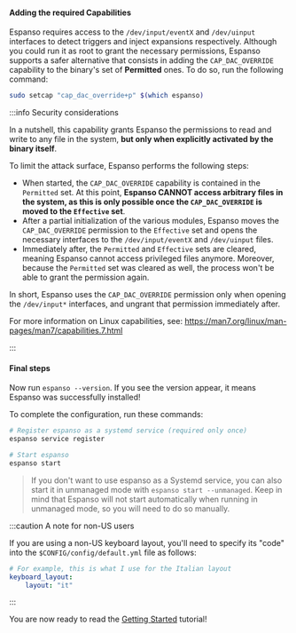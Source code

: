 #### Adding the required Capabilities

Espanso requires access to the `/dev/input/eventX` and `/dev/uinput` interfaces
to detect triggers and inject expansions respectively. Although you could run it
as root to grant the necessary permissions, Espanso supports a safer alternative
that consists in adding the `CAP_DAC_OVERRIDE` capability to the binary's set of
**Permitted** ones. To do so, run the following command:

```bash
sudo setcap "cap_dac_override+p" $(which espanso)
```

:::info Security considerations

In a nutshell, this capability grants Espanso the permissions to read and write
to any file in the system, **but only when explicitly activated by the binary
itself**.

To limit the attack surface, Espanso performs the following steps:

-   When started, the `CAP_DAC_OVERRIDE` capability is contained in the
    `Permitted` set. At this point, **Espanso CANNOT access arbitrary files in
    the system, as this is only possible once the `CAP_DAC_OVERRIDE` is moved to
    the `Effective` set**.
-   After a partial initialization of the various modules, Espanso moves the
    `CAP_DAC_OVERRIDE` permission to the `Effective` set and opens the necessary
    interfaces to the `/dev/input/eventX` and `/dev/uinput` files.
-   Immediately after, the `Permitted` and `Effective` sets are cleared, meaning
    Espanso cannot access privileged files anymore. Moreover, because the
    `Permitted` set was cleared as well, the process won't be able to grant the
    permission again.

In short, Espanso uses the `CAP_DAC_OVERRIDE` permission only when opening the
`/dev/input*` interfaces, and ungrant that permission immediately after.

For more information on Linux capabilities, see:
https://man7.org/linux/man-pages/man7/capabilities.7.html

:::

#### Final steps

Now run `espanso --version`. If you see the version appear, it means Espanso was
successfully installed!

To complete the configuration, run these commands:

```bash
# Register espanso as a systemd service (required only once)
espanso service register

# Start espanso
espanso start
```

> If you don't want to use espanso as a Systemd service, you can also start it
> in unmanaged mode with `espanso start --unmanaged`. Keep in mind that Espanso
> will not start automatically when running in unmanaged mode, so you will need
> to do so manually.

:::caution A note for non-US users

If you are using a non-US keyboard layout, you'll need to specify its "code"
into the `$CONFIG/config/default.yml` file as follows:

```yaml
# For example, this is what I use for the Italian layout
keyboard_layout:
    layout: "it"
```

:::

You are now ready to read the [Getting Started](/docs/get-started.md) tutorial!
